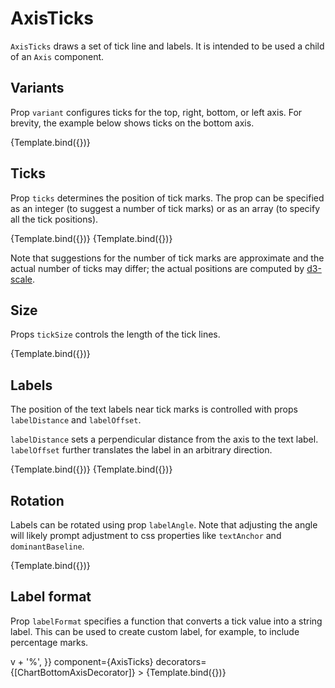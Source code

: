 
# AxisTicks

<Meta title="Core/Components/Axes/AxisTicks" />

`AxisTicks` draws a set of tick line and labels.
It is intended to be used a child of an `Axis` component.

<ArgsTable of={AxisTicks} />

## Variants

Prop `variant` configures ticks for the top, right, bottom, or left axis.
For brevity, the example below shows ticks on the bottom axis.

<Canvas>
    <Story
        name="default"
        args={{
            variant: 'bottom',
        }}
        component={AxisTicks}
        decorators={[ChartBottomAxisDecorator]}
    >
        {Template.bind({})}
    </Story>
</Canvas>

## Ticks

Prop `ticks` determines the position of tick marks.
The prop can be specified as an integer (to suggest a number of tick marks)
or as an array (to specify all the tick positions).

<Canvas>
    <Story
        name="number"
        args={{
            variant: 'bottom',
            ticks: 10,
        }}
        component={AxisTicks}
        decorators={[ChartBottomAxisDecorator]}
    >
        {Template.bind({})}
    </Story>
    <Story
        name="positions"
        args={{
            variant: 'bottom',
            ticks: [0, 20, 50, 90, 100],
        }}
        component={AxisTicks}
        decorators={[ChartBottomAxisDecorator]}
    >
        {Template.bind({})}
    </Story>
</Canvas>

Note that suggestions for the number of tick marks are approximate and the actual number of ticks may differ; the actual positions are computed by [d3-scale](https://github.com/d3/d3-scale).

## Size

Props `tickSize` controls the length of the tick lines.

<Canvas>
    <Story
        name="tick size"
        args={{
            variant: 'bottom',
            tickSize: 15,
            labelDistance: 20,
        }}
        component={AxisTicks}
        decorators={[ChartBottomAxisDecorator]}
    >
        {Template.bind({})}
    </Story>
</Canvas>

## Labels

The position of the text labels near tick marks is controlled with props `labelDistance` and `labelOffset`.

`labelDistance` sets a perpendicular distance from the axis to the text label.
`labelOffset` further translates the label in an arbitrary direction.

<Canvas>
    <Story
        name="label distance"
        args={{
            variant: 'bottom',
            labelDistance: 25,
        }}
        component={AxisTicks}
        decorators={[ChartBottomAxisDecorator]}
    >
        {Template.bind({})}
    </Story>
    <Story
        name="label offset"
        args={{
            variant: 'bottom',
            labelDistance: 5,
            labelOffset: [10, 5],
        }}
        component={AxisTicks}
        decorators={[ChartBottomAxisDecorator]}
    >
        {Template.bind({})}
    </Story>
</Canvas>

## Rotation

Labels can be rotated using prop `labelAngle`.
Note that adjusting the angle will likely prompt adjustment to css properties like `textAnchor` and `dominantBaseline`.

<Canvas>
    <Story
        name="rotation"
        args={{
            variant: 'bottom',
            labelDistance: 10,
            labelAngle: -90,
            labelStyle: {
                textAnchor: 'end',
                dominantBaseline: 'middle',
            },
        }}
        component={AxisTicks}
        decorators={[ChartBottomAxisDecorator]}
    >
        {Template.bind({})}
    </Story>
</Canvas>

## Label format

Prop `labelFormat` specifies a function that converts a tick value into a string label.
This can be used to create custom label, for example, to include percentage marks.

<Canvas>
    <Story
        name="format"
        args={{
            variant: 'bottom',
            labelDistance: 10,
            labelFormat: v => v + '%',
        }}
        component={AxisTicks}
        decorators={[ChartBottomAxisDecorator]}
    >
        {Template.bind({})}
    </Story>
</Canvas>
